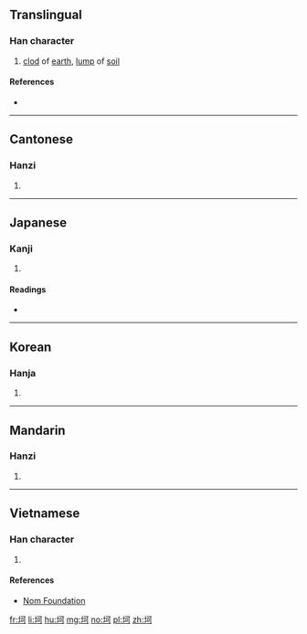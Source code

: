 ==Translingual==

===Han character===
{{Han char|rn=32|rad=土|as=05|sn=8|four=4112<sub>0</sub>|canj=土一弓口 (GMNR)|ids=⿰[[土]][[可]]}}

# [[clod]] of [[earth]], [[lump]] of [[soil]]

====References====
* {{Han ref|kx=0226.380|dkj=04994|dj=0462.160|hdz=10429.160|uh=5777|ud=22391|bh=A956|bd=43350}}

----

==Cantonese==

===Hanzi===
{{yue-hanzi|jyut=[[ho1]], [[ho2]]|y=ho1, ho2}}

# {{defn|lang=yue|sort=土05}}

----

==Japanese==

===Kanji===
{{ja-kanji|grade=|rs=土05}}

# {{defn|lang=ja|sort=土05}}

====Readings====
* {{ja-readings|on=[[か]] (ka)|kun=}}

----

==Korean==

===Hanja===
{{ko-hanja|hangeul=가|rv=ga|mr=ka}}

# {{defn|lang=ko|sort=土05}}

----

==Mandarin==

===Hanzi===
{{cmn-hanzi|pin=[[kě]] ([[ke3]])|wg=k'o<sup>3</sup>}}

# {{defn|lang=cmn|sort=土05}}

----

==Vietnamese==

===Han character===
{{vi-hantu|[[kha]], [[khá]], [[khú]]|rs=土05}}

# {{defn|lang=vi|sort=土05}}

====References====
*[http://nomfoundation.org/common/nom_details.php?codepoint=5777 Nom Foundation]

[[fr:坷]]
[[li:坷]]
[[hu:坷]]
[[mg:坷]]
[[no:坷]]
[[pl:坷]]
[[zh:坷]]